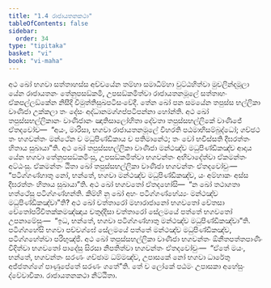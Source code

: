 ```yaml
---
title: "1.4 රාජායතනකථා"
tableOfContents: false
sidebar:
  order: 34
type: "tipitaka"
basket: "vi"
book: "vi-maha"
---
```



<DynamicBreadcrumb />

<Division number="6" book="vi-maha">

<Paragraph number="21" book="vi-maha">
අථ ඛෝ භගවා සත්තාහස්ස අච්චයේන තම්හා සමාධිම්හා වුට්ඨහිත්වා මුචලින්දමූලා යේන රාජායතනං තේනුපසඞ්කමි, උපසඞ්කමිත්වා රාජායතනමූලේ සත්තාහං ඒකපල්ලඞ්කේන නිසීදි විමුත්තිසුඛපටිසංවේදී. තේන ඛෝ පන සමයේන තපුස්ස භල්ලිකා වාණිජා උක්කලා තං දේසං අද්ධානමග්ගප්පටිපන්නා හෝන්ති. අථ ඛෝ තපුස්සභල්ලිකානං වාණිජානං ඤාතිසාලෝහිතා දේවතා තපුස්සභල්ලිකේ වාණිජේ ඒතදවෝච—  “අයං, මාරිසා, භගවා රාජායතනමූලේ විහරති පඨමාභිසම්බුද්ධෝ; ගච්ඡථ තං භගවන්තං මන්ථේන ච මධුපිණ්ඩිකාය ච පතිමානේථ; තං වෝ භවිස්සති දීඝරත්තං හිතාය සුඛායා”ති.
</Paragraph>

<Paragraph number="22" book="vi-maha">
අථ ඛෝ තපුස්සභල්ලිකා වාණිජා මන්ථඤ්ච මධුපිණ්ඩිකඤ්ච ආදාය යේන භගවා තේනුපසඞ්කමිංසු, උපසඞ්කමිත්වා භගවන්තං අභිවාදේත්වා ඒකමන්තං අට්ඨංසු. ඒකමන්තං ඨිතා ඛෝ තපුස්සභල්ලිකා වාණිජා භගවන්තං ඒතදවෝචුං—  “පටිග්ගණ්හාතු නෝ, භන්තේ, භගවා මන්ථඤ්ච මධුපිණ්ඩිකඤ්ච, යං අම්හාකං අස්ස දීඝරත්තං හිතාය සුඛායා”ති. අථ ඛෝ භගවතෝ ඒතදහෝසි—  “න ඛෝ තථාගතා හත්ථේසු පටිග්ගණ්හන්ති. කිම්හි නු ඛෝ අහං පටිග්ගණ්හේය්‍යං මන්ථඤ්ච මධුපිණ්ඩිකඤ්චා”ති? අථ ඛෝ චත්තාරෝ මහාරාජානෝ භගවතෝ චේතසා චේතෝපරිවිතක්කමඤ්ඤාය චතුද්දිසා චත්තාරෝ සේලමයේ පත්තේ භගවතෝ උපනාමේසුං—  “ඉධ, භන්තේ, භගවා පටිග්ගණ්හාතු මන්ථඤ්ච මධුපිණ්ඩිකඤ්චා”ති. පටිග්ගහේසි භගවා පච්චග්ඝේ සේලමයේ පත්තේ මන්ථඤ්ච මධුපිණ්ඩිකඤ්ච, පටිග්ගහේත්වා පරිභුඤ්ජි.
</Paragraph>

<Paragraph number="23" book="vi-maha">
අථ ඛෝ තපුස්සභල්ලිකා වාණිජා භගවන්තං ඕනීතපත්තපාණිං විදිත්වා භගවතෝ පාදේසු සිරසා නිපතිත්වා භගවන්තං ඒතදවෝචුං—  “ඒතේ මයං, භන්තේ, භගවන්තං සරණං ගච්ඡාම ධම්මඤ්ච, උපාසකේ නෝ භගවා ධාරේතු අජ්ජතග්ගේ පාණුපේතේ සරණං ගතේ”ති. තේ ච ලෝකේ පඨමං උපාසකා අහේසුං ද්වේවාචිකා.

</Paragraph>
</Division>

<Paragraph number="24" type="center" book="vi-maha">
රාජායතනකථා නිට්ඨිතා.
</Paragraph>